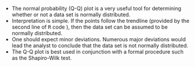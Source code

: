 \textbf{Graphical Procedures for assessing Normality}


*  The normal probability (Q-Q) plot is a very useful tool for determining whether or not a data set is normally distributed.
*  Interpretation is simple. If the points follow the trendline (provided by the second line of <tt>R</tt> code \texttt{qqline}), then the data set can be assumed to be normally distributed.
*  One should expect minor deviations. Numerous major deviations would lead the analyst to conclude that the data set is not normally distributed.
*  The Q-Q plot is best used in conjunction with a formal procedure such as the Shapiro-Wilk test.


\begin{verbatim}
>qqnorm(CWdiff)
>qqline(CWdiff)
\end{verbatim}


